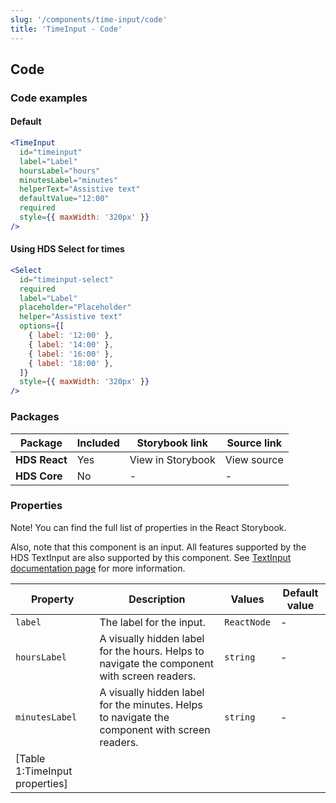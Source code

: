 ```yaml
---
slug: '/components/time-input/code'
title: 'TimeInput - Code'
---
```




## Code

### Code examples 

#### Default
<Playground>

```jsx
<TimeInput 
  id="timeinput"
  label="Label"
  hoursLabel="hours"
  minutesLabel="minutes"
  helperText="Assistive text"
  defaultValue="12:00"
  required
  style={{ maxWidth: '320px' }}
/>
```

</Playground>

#### Using HDS Select for times
<Playground>

```jsx
<Select
  id="timeinput-select"
  required
  label="Label"
  placeholder="Placeholder"
  helper="Assistive text"
  options={[
    { label: '12:00' },
    { label: '14:00' },
    { label: '16:00' },
    { label: '18:00' },
  ]}
  style={{ maxWidth: '320px' }}
/>
```

</Playground>

### Packages
| Package           | Included                      | Storybook link                                                                                                                      | Source link   |
| ----------------- | ----------------------------- | ----------------------------------------------------------------------------------------------------------------------------------- | ------------- |
| **HDS React**     | <IconCheckCircleFill /> Yes   | <ExternalLink href="/storybook/react/?path=/story/components-timeinput--default">View in Storybook</ExternalLink> | <ExternalLink href="https://github.com/City-of-Helsinki/helsinki-design-system/tree/master/packages/react/src/components/timeInput">View source</ExternalLink> |
| **HDS Core**      | <IconCrossCircle /> No        | - | - |

### Properties
Note! You can find the full list of properties in the <ExternalLink href="/storybook/react/?path=/docs/components-timeinput--default">React Storybook.</ExternalLink>

Also, note that this component is an input. All features supported by the HDS TextInput are also supported by this component. See [TextInput documentation page](/components/text-input) for more information.

| Property       | Description                                                                                   | Values      | Default value |
| -------------- | --------------------------------------------------------------------------------------------- | ----------- | ------------- |
| `label`        | The label for the input.                                                                      | `ReactNode` | -             |
| `hoursLabel`   | A visually hidden label for the hours. Helps to navigate the component with screen readers.   | `string`    | -             |
| `minutesLabel` | A visually hidden label for the minutes. Helps to navigate the component with screen readers. | `string`    | -             |
[Table 1:TimeInput properties]|
